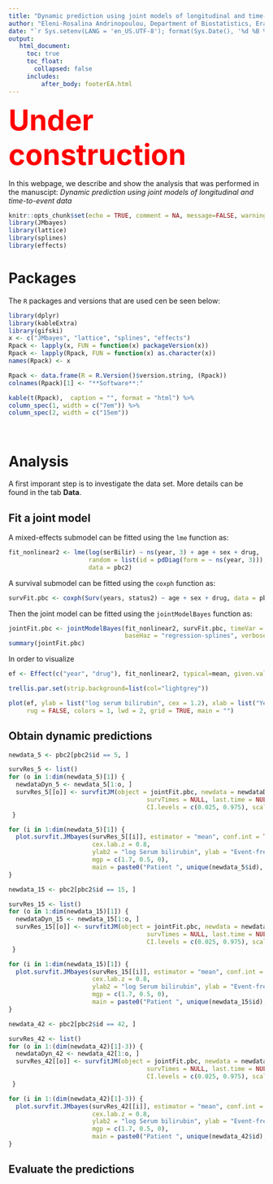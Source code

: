 ```yaml
---
title: "Dynamic prediction using joint models of longitudinal and time-to-event data"
author: "Eleni-Rosalina Andrinopoulou, Department of Biostatistics, Erasmus Medical Center"
date: "`r Sys.setenv(LANG = 'en_US.UTF-8'); format(Sys.Date(), '%d %B %Y')`"
output: 
   html_document:
     toc: true
     toc_float:
       collapsed: false
     includes:
         after_body: footerEA.html
---
```


<span style="color:red; font-weight:bold; font-size:4em;"> Under construction </span>


In this webpage, we describe and show the analysis that was performed in the manuscipt: _Dynamic prediction using joint models of longitudinal and time-to-event data_

```r
knitr::opts_chunk$set(echo = TRUE, comment = NA, message=FALSE, warning=FALSE)
library(JMbayes)
library(lattice)
library(splines)
library(effects)
```

# Packages 

The <code>R</code> packages and versions that are used cen be seen below:

```r
library(dplyr)
library(kableExtra)
library(gifski)
x <- c("JMbayes", "lattice", "splines", "effects")
Rpack <- lapply(x, FUN = function(x) packageVersion(x))
Rpack <- lapply(Rpack, FUN = function(x) as.character(x))
names(Rpack) <- x

Rpack <- data.frame(R = R.Version()$version.string, (Rpack))
colnames(Rpack)[1] <- "**Software**:"

kable(t(Rpack),  caption = "", format = "html") %>%
column_spec(1, width = c("7em")) %>%
column_spec(2, width = c("15em"))
```

\

# Analysis
A first imporant step is to investigate the data set. More details can be found in the tab **Data**.

## Fit a joint model

A mixed-effects submodel can be fitted using the <code>lme</code> function as:
```r
fit_nonlinear2 <- lme(log(serBilir) ~ ns(year, 3) + age + sex + drug, 
                      random = list(id = pdDiag(form = ~ ns(year, 3))), 
                      data = pbc2)
```

A survival submodel can be fitted using the <code>coxph</code> function as:
```r
survFit.pbc <- coxph(Surv(years, status2) ~ age + sex + drug, data = pbc2.id, x = TRUE)
```

Then the joint model can be fitted using the <code>jointModelBayes</code> function as:
```r
jointFit.pbc <- jointModelBayes(fit_nonlinear2, survFit.pbc, timeVar = "year", 
                                baseHaz = "regression-splines", verbose = FALSE)
summary(jointFit.pbc)
```


In order to visualize
```r
ef <- Effect(c("year", "drug"), fit_nonlinear2, typical=mean, given.values=c(sexfemale=1))

trellis.par.set(strip.background=list(col="lightgrey"))

plot(ef, ylab = list("log serum bilirubin", cex = 1.2), xlab = list("Year", cex = 1.2), 
     rug = FALSE, colors = 1, lwd = 2, grid = TRUE, main = "")
```


## Obtain dynamic predictions
```r
newdata_5 <- pbc2[pbc2$id == 5, ]

survRes_5 <- list()
for (o in 1:dim(newdata_5)[1]) {
  newdataDyn_5 <- newdata_5[1:o, ]
  survRes_5[[o]] <- survfitJM(object = jointFit.pbc, newdata = newdataDyn_5, idVar = "id", simulate = TRUE, 
                                      survTimes = NULL, last.time = NULL, M = 200, 
                                      CI.levels = c(0.025, 0.975), scale = 1.6)
 }
```

```r
for (i in 1:dim(newdata_5)[1]) {
  plot.survfit.JMbayes(survRes_5[[i]], estimator = "mean", conf.int = TRUE, include.y = TRUE, lwd = 2, col = 1,
                       cex.lab.z = 0.8,
                       ylab2 = "log Serum bilirubin", ylab = "Event-free Probability", xlab = "Year",
                       mgp = c(1.7, 0.5, 0), 
                       main = paste0("Patient ", unique(newdata_5$id), ", Visit ", i))
}   
```


```r
newdata_15 <- pbc2[pbc2$id == 15, ]

survRes_15 <- list()
for (o in 1:dim(newdata_15)[1]) {
  newdataDyn_15 <- newdata_15[1:o, ]
  survRes_15[[o]] <- survfitJM(object = jointFit.pbc, newdata = newdataDyn_15, idVar = "id", simulate = TRUE, 
                                      survTimes = NULL, last.time = NULL, M = 200, 
                                      CI.levels = c(0.025, 0.975), scale = 1.6)
 }
```

```r
for (i in 1:dim(newdata_15)[1]) {
  plot.survfit.JMbayes(survRes_15[[i]], estimator = "mean", conf.int = TRUE, include.y = TRUE, lwd = 2, col = 1,
                       cex.lab.z = 0.8,
                       ylab2 = "log Serum bilirubin", ylab = "Event-free Probability", xlab = "Year",
                       mgp = c(1.7, 0.5, 0),
                       main = paste0("Patient ", unique(newdata_15$id), ", Visit ", i))
}  
```


```r
newdata_42 <- pbc2[pbc2$id == 42, ]

survRes_42 <- list()
for (o in 1:(dim(newdata_42)[1]-3)) {
  newdataDyn_42 <- newdata_42[1:o, ]
  survRes_42[[o]] <- survfitJM(object = jointFit.pbc, newdata = newdataDyn_42, idVar = "id", simulate = TRUE, 
                                      survTimes = NULL, last.time = NULL, M = 200, 
                                      CI.levels = c(0.025, 0.975), scale = 1.6)
 }
```


```r
for (i in 1:(dim(newdata_42)[1]-3)) {
  plot.survfit.JMbayes(survRes_42[[i]], estimator = "mean", conf.int = TRUE, include.y = TRUE, lwd = 2, col = 1,
                       cex.lab.z = 0.8,
                       ylab2 = "log Serum bilirubin", ylab = "Event-free Probability", xlab = "Year",
                       mgp = c(1.7, 0.5, 0),
                       main = paste0("Patient ", unique(newdata_42$id), ", Visit ", i))
}  
```


## Evaluate the predictions